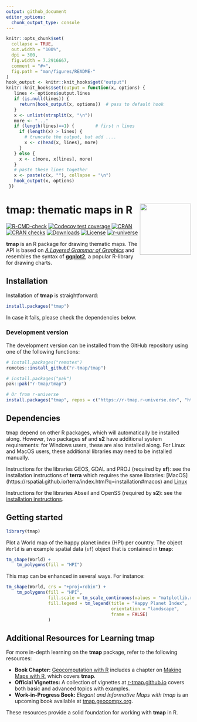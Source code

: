 ```yaml
---
output: github_document
editor_options: 
  chunk_output_type: console
---
```


```r
knitr::opts_chunk$set(
  collapse = TRUE,
  out.width = "100%",
  dpi = 300,
  fig.width = 7.2916667,
  comment = "#>",
  fig.path = "man/figures/README-"
)
hook_output <- knitr::knit_hooks$get("output")
knitr::knit_hooks$set(output = function(x, options) {
   lines <- options$output.lines
   if (is.null(lines)) {
     return(hook_output(x, options))  # pass to default hook
   }
   x <- unlist(strsplit(x, "\n"))
   more <- "..."
   if (length(lines)==1) {        # first n lines
     if (length(x) > lines) {
       # truncate the output, but add ....
       x <- c(head(x, lines), more)
     }
   } else {
     x <- c(more, x[lines], more)
   }
   # paste these lines together
   x <- paste(c(x, ""), collapse = "\n")
   hook_output(x, options)
 })
```

# tmap: thematic maps in R <img src="man/figures/logo.png" align="right" height="139" alt="" />

<!-- badges: start -->
[![R-CMD-check](https://github.com/r-tmap/tmap/actions/workflows/R-CMD-check.yaml/badge.svg)](https://github.com/r-tmap/tmap/actions/workflows/R-CMD-check.yaml)
[![Codecov test coverage](https://codecov.io/gh/r-tmap/tmap/branch/master/graph/badge.svg)](https://app.codecov.io/gh/r-tmap/tmap?branch=master)
[![CRAN](https://www.r-pkg.org/badges/version/tmap)](https://cran.r-project.org/package=tmap) 
[![CRAN checks](https://badges.cranchecks.info/worst/tmap.svg)](https://cran.r-project.org/web/checks/check_results_tmap.html)
[![Downloads](https://cranlogs.r-pkg.org/badges/tmap?color=brightgreen)](https://www.r-pkg.org:443/pkg/tmap)
[![License](https://img.shields.io/badge/License-GPL%20v3-brightgreen.svg?style=flat)](https://www.gnu.org/licenses/gpl-3.0.html)
[![r-universe](https://r-tmap.r-universe.dev/badges/tmap)](https://r-tmap.r-universe.dev/tmap)
<!-- badges: end -->

**tmap** is an R package for drawing thematic maps. The API is based on [*A Layered Grammar of Graphics*][4] and resembles the syntax of [**ggplot2**][3], a popular R-library for drawing charts.

## Installation

Installation of **tmap** is straightforward:

```r
install.packages("tmap")
```

In case it fails, please check the dependencies below.

### Development version

The development version can be installed from the GitHub repository using one of the following functions:

```r
# install.packages("remotes")
remotes::install_github("r-tmap/tmap")

# install.packages("pak")
pak::pak("r-tmap/tmap")

# Or from r-universe
install.packages("tmap", repos = c("https://r-tmap.r-universe.dev", "https://cloud.r-project.org"))
```

## Dependencies

tmap depend on other R packages, which will automatically be installed along. However, two packages **sf** and **s2** have additional system requirements: for Windows users, these are also installed along. For Linux and MacOS users, these additional libraries may need to be installed manually.

Instructions for the libraries GEOS, GDAL and PROJ (required by **sf**): see the installation instructions of **terra** which requires the same libraries: [MacOS] (https://rspatial.github.io/terra/index.html?q=installation#macos) and [Linux](https://rspatial.github.io/terra/index.html?q=installation#linux)

Instructions for the libraries Abseil and OpenSS (required by **s2**): see the [installation instructions](https://r-spatial.github.io/s2/#installation).

## Getting started

```r
library(tmap)
```

Plot a World map of the happy planet index (HPI) per country.
The object `World` is an example spatial data (`sf`) object that is contained in **tmap**:

```r
tm_shape(World) +
	tm_polygons(fill = "HPI")
```

This map can be enhanced in several ways. 
For instance:

```r
tm_shape(World, crs = "+proj=robin") +
	tm_polygons(fill = "HPI",
				fill.scale = tm_scale_continuous(values = "matplotlib.rd_yl_bu"),
				fill.legend = tm_legend(title = "Happy Planet Index",
										orientation = "landscape", 
										frame = FALSE)
				)
```

## Additional Resources for Learning **tmap**

For more in-depth learning on the **tmap** package, refer to the following resources:  

- **Book Chapter:** [Geocomputation with R](https://r.geocompx.org/) includes a chapter on [Making Maps with R](https://r.geocompx.org/adv-map), which covers **tmap**.  
- **Official Vignettes:** A collection of vignettes at [r-tmap.github.io](https://r-tmap.github.io/tmap/articles/) covers both basic and advanced topics with examples.  
- **Work-in-Progress Book:** *Elegant and Informative Maps with tmap* is an upcoming book available at [tmap.geocompx.org](https://tmap.geocompx.org/).  

These resources provide a solid foundation for working with **tmap** in R.

[3]: https://cran.r-project.org/package=ggplot2
[4]: https://vita.had.co.nz/papers/layered-grammar.pdf

